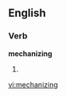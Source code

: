 ==English==

===Verb===
'''mechanizing'''

# {{present participle of|[[mechanize]]}}

[[vi:mechanizing]]
